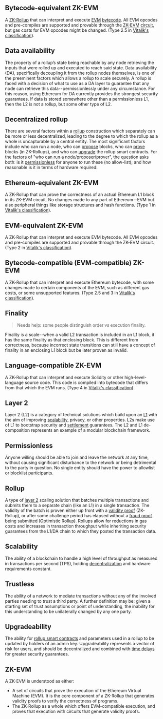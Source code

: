 
## Bytecode-equivalent ZK-EVM

A [ZK-Rollup](/rollup-glossary#zk-rollup) that can interpret and execute [EVM](/rollup-glossary#Ethereum-Virtual-Machine-(EVM)) [bytecode](/rollup-glossary#bytecode). All EVM opcodes and pre-compiles are supported and provable through the [ZK-EVM](/rollup-glossary#zk-evm) [circuit](/rollup-glossary#circuit), but gas costs for EVM opcodes might be changed. (Type 2.5 in [Vitalik's classification](https://vitalik.ca/general/2022/08/04/zkevm.html)).

## Data availability

The property of a rollup’s state being reachable by any node retrieving the inputs that were rolled up and executed to reach said state. Data availability (DA), specifically decoupling it from the rollup nodes themselves, is one of the preeminent factors which allows a rollup to scale securely. A rollup is faced with a decision of what to use as a DA layer to guarantee that any node can retrieve this data--permissionlessly under any circumstance. For this reason, using Ethereum for DA currently provides the strongest security guarantees. If data is stored somewhere other than a permissionless L1, then the L2 is not a rollup, but some other type of L2.

## Decentralized rollup

There are several factors within a [rollup](/rollup-glossary#rollup) construction which separately can be more or less decentralized, leading to the degree to which the rollup as a whole is uncapturable by a central entity. The most significant factors include who can run a node, who can [propose](#proposer) blocks, who can [prove](#prover) blocks (in ZK-Rollups), and who can [upgrade](#Upgradeability) the rollup smart contracts. For the factors of "who can run a node/proposer/prover", the question asks both: is it [permissionless](#permissionless) for anyone to run these (no allow-list); and how reasonable is it in terms of hardware required.

## Ethereum-equivalent ZK-EVM

A ZK-Rollup that can prove the correctness of an actual Ethereum L1 block in its ZK-EVM circuit. No changes made to any part of Ethereum--EVM but also peripheral things like storage structures and hash functions. (Type 1 in [Vitalik's classification](https://vitalik.ca/general/2022/08/04/zkevm.html)).

## EVM-equivalent ZK-EVM

A ZK-Rollup that can interpret and execute EVM bytecode. All EVM opcodes and pre-compiles are supported and provable through the ZK-EVM circuit. (Type 2 in [Vitalik's classification](https://vitalik.ca/general/2022/08/04/zkevm.html)).

## Bytecode-compatible (EVM-compatible) ZK-EVM

A ZK-Rollup that can interpret and execute Ethereum bytecode, with some changes made to certain components of the EVM, such as different gas costs, or some unsupported features. (Type 2.5 and 3 in [Vitalik's classification](https://vitalik.ca/general/2022/08/04/zkevm.html)).

## Finality

> Needs help: some people distinguish order vs execution finality.

Finality is a scale--when a valid L2 transaction is included in an L1 block, it has the same finality as that enclosing block. This is different from correctness, because incorrect state transitions can still have a concept of finality in an enclosing L1 block but be later proven as invalid.

## Language-compatible ZK-EVM

A ZK-Rollup that can interpret and execute Solidity or other high-level-language source code. This code is compiled into bytecode that differs from that which the EVM runs. (Type 4 in [Vitalik's classification](https://vitalik.ca/general/2022/08/04/zkevm.html)).

## Layer 2

Layer 2 (L2) is a category of technical solutions which build upon an [L1](/rollup-glossary#layer-1) with the aim of improving [scalability](#scalability), privacy, or other properties. L2s make use of L1 to bootstrap security and [settlement](/rollup-glossary#settlement) guarantees. The L2 and L1 de-composition represents an example of a modular blockchain framework.

## Permissionless

Anyone willing should be able to join and leave the network at any time, without causing significant disturbance to the network or being detrimental to the party in question. No single entity should have the power to allowlist or blocklist participants.

## Rollup

A type of [layer 2](#layer-2) scaling solution that batches multiple transactions and submits them to a separate chain (like an L1) in a single transaction. The validity of the batch is proven either up front with a [validity proof](/rollup-glossary#validity-proof) (ZK-Rollup), or after some challenge period has elapsed without a [fraud proof](/rollup-glossary#fraud-proof) being submitted (Optimistic Rollup). Rollups allow for reductions in gas costs and increases in transaction throughput while inheriting security guarantees from the L1/DA chain to which they posted the transaction data.

## Scalability

The ability of a blockchain to handle a high level of throughput as measured in transactions per second (TPS), holding [decentralization](#decentralized-rollup) and hardware requirements constant.

## Trustless

The ability of a network to mediate transactions without any of the involved parties needing to trust a third party. A further definition may be: given a starting set of trust assumptions or point of understanding, the inability for this understanding to be unilaterally changed by any one party.

## Upgradeability

The ability for [rollup smart contracts](/rollup-glossary#rollup-contracts) and parameters used in a rollup to be updated by holders of an admin key. Upgradeability represents a vector of risk for users, and should be decentralized and combined with [time delays](/rollup-glossary#time-delay) for greater security guarantees.

## ZK-EVM

A ZK-EVM is understood as either:
- A set of circuits that prove the execution of the Ethereum Virtual Machine (EVM). It is the core component of a ZK-Rollup that generates validity proofs to verify the correctness of programs.
- The ZK-Rollup as a whole which offers EVM-compatible execution, and proves that execution with circuits that generate validity proofs.
